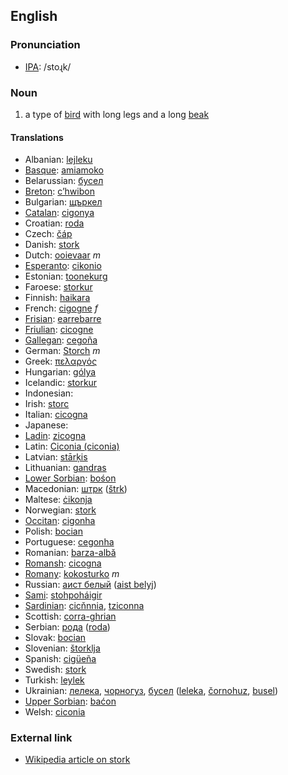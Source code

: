 ==English==

===Pronunciation===

*[[w:IPA|IPA]]: /stoɻk/

===Noun===

# a type of [[bird]] with long legs and a long [[beak]]

====Translations====

*Albanian: [[lejleku]]
*[[Basque]]: [[amiamoko]]
*Belarussian: [[бусел]]
*[[Breton]]: [[c’hwibon]]
*Bulgarian: [[щъркел]]
*[[Catalan]]: [[cigonya]]
*Croatian: [[roda]]
*Czech: [[čáp]]
*Danish: [[stork]]
*Dutch: [[ooievaar]] ''m''
*[[Esperanto]]: [[cikonio]]
*Estonian: [[toonekurg]]
*Faroese: [[storkur]]
*Finnish: [[haikara]]
*French: [[cigogne]] ''f''
*[[Frisian]]: [[earrebarre]]
*[[Friulian]]: [[cicogne]]
*[[Gallegan]]: [[cegoña]]
*German: [[Storch]] ''m''
*Greek: [[πελαργός]] '' ''
*Hungarian: [[gólya]]
*Icelandic: [[storkur]]
*Indonesian: [[]]
*Irish: [[storc]]
*Italian: [[cicogna]] '' ''
*Japanese: [[]]
*[[Ladin]]: [[zicogna]]
*Latin: [[Ciconia (ciconia)]] '' ''
*Latvian: [[stārķis]]
*Lithuanian: [[gandras]]
*[[Lower Sorbian]]: [[bośon]]
*Macedonian: [[штрк]] ([[štrk]])
*Maltese: [[ċikonja]]
*Norwegian: [[stork]]
*[[Occitan]]: [[cigonha]]
*Polish: [[bocian]] '' ''
*Portuguese: [[cegonha]]
*Romanian: [[barza-albă]]
*[[Romansh]]: [[cicogna]]
*[[Romany]]: [[kokosturko]] ''m''
*Russian: [[аист белый]] ([[aist belyj]]) '' ''
*[[Sami]]: [[stohpoháigir]]
*[[Sardinian]]: [[cicňnnia]], [[tziconna]]
*Scottish: [[corra-ghrian]]
*Serbian: [[рода]] ([[roda]])
*Slovak: [[bocian]]
*Slovenian: [[štorklja]]
*Spanish: [[cigüeña]] '' ''
*Swedish: [[stork]]
*Turkish: [[leylek]]
*Ukrainian: [[лелека]], [[чорногуз]], [[бусел]] ([[lеlеka]], [[čornohuz]], [[busеl]])
*[[Upper Sorbian]]: [[baćon]]
*Welsh: [[ciconia]]

===External link===

*[[en:stork|Wikipedia article on stork]]